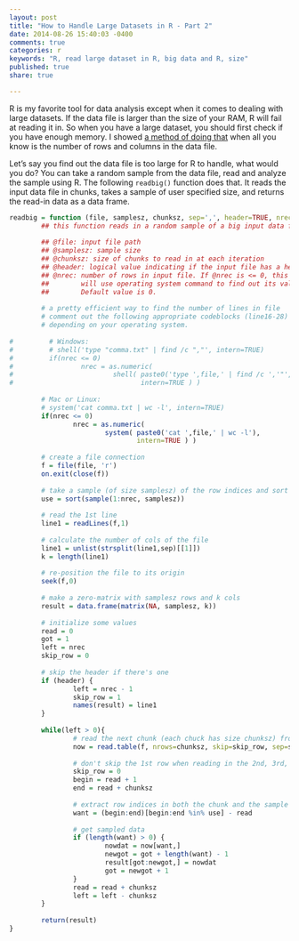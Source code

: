 ```yaml
---
layout: post
title: "How to Handle Large Datasets in R - Part 2"
date: 2014-08-26 15:40:03 -0400
comments: true
categories: r
keywords: "R, read large dataset in R, big data and R, size"
published: true
share: true

---
```

R is my favorite tool for data analysis except when it comes to dealing with large datasets. If the data file is larger than the size of your RAM, R will fail at reading it in. So when you have a large dataset, you should first check if you have enough memory. I showed [a method of doing that](http://gmlang.com/r/how-to-handle-large-datasets-in-r-part-1/) when all you know is the number of rows and columns in the data file. 

Let's say you find out the data file is too large for R to handle, what would you do? You can take a random sample from the data file, read and analyze the sample using R. The following `readbig()` function does that. It reads the input data file in chunks, takes a sample of user specified size, and returns the read-in data as a data frame.

```r
readbig = function (file, samplesz, chunksz, sep=',', header=TRUE, nrec=0, ...) {
        ## this function reads in a random sample of a big input data file
        
        ## @file: input file path
        ## @samplesz: sample size
        ## @chunksz: size of chunks to read in at each iteration
        ## @header: logical value indicating if the input file has a header
        ## @nrec: number of rows in input file. If @nrec is <= 0, this function
        ##        will use operating system command to find out its value.
        ##        Default value is 0. 
        
        # a pretty efficient way to find the number of lines in file
        # comment out the following appropriate codeblocks (line16-28) 
        # depending on your operating system.
        
#         # Windows: 
#         # shell('type "comma.txt" | find /c ","', intern=TRUE)
#         if(nrec <= 0) 
#                 nrec = as.numeric(
#                         shell( paste0('type ',file,' | find /c ','"',sep,'"'), 
#                                intern=TRUE ) )
        
        # Mac or Linux:
        # system('cat comma.txt | wc -l', intern=TRUE)
        if(nrec <= 0) 
                nrec = as.numeric(
                        system( paste0('cat ',file,' | wc -l'), 
                                intern=TRUE ) )
        
        # create a file connection
        f = file(file, 'r')
        on.exit(close(f))
        
        # take a sample (of size samplesz) of the row indices and sort them
        use = sort(sample(1:nrec, samplesz))
        
        # read the 1st line
        line1 = readLines(f,1) 
        
        # calculate the number of cols of the file
        line1 = unlist(strsplit(line1,sep)[[1]])
        k = length(line1)
        
        # re-position the file to its origin
        seek(f,0) 
        
        # make a zero-matrix with samplesz rows and k cols
        result = data.frame(matrix(NA, samplesz, k))
        
        # initialize some values
        read = 0
        got = 1
        left = nrec
        skip_row = 0
        
        # skip the header if there's one
        if (header) {
                left = nrec - 1 
                skip_row = 1
                names(result) = line1
        }
        
        while(left > 0){
                # read the next chunk (each chuck has size chunksz) from f
                now = read.table(f, nrows=chunksz, skip=skip_row, sep=sep, ...) 
                
                # don't skip the 1st row when reading in the 2nd, 3rd, ... block
                skip_row = 0   
                begin = read + 1
                end = read + chunksz
                
                # extract row indices in both the chunk and the sample 
                want = (begin:end)[begin:end %in% use] - read 
                
                # get sampled data
                if (length(want) > 0) {
                        nowdat = now[want,]
                        newgot = got + length(want) - 1
                        result[got:newgot,] = nowdat
                        got = newgot + 1
                }
                read = read + chunksz
                left = left - chunksz
        }
        
        return(result)
}
```
